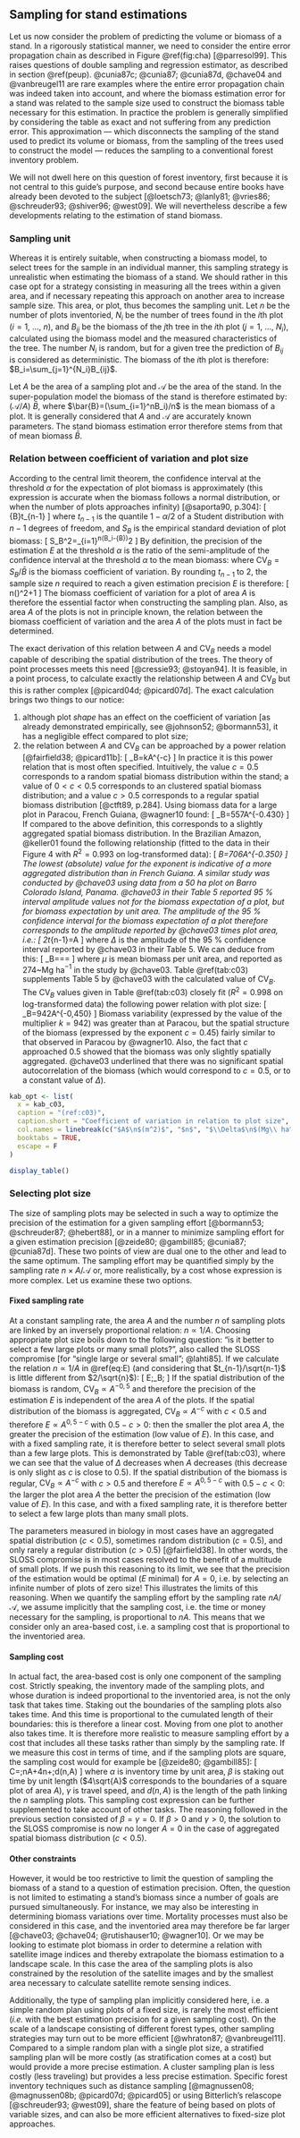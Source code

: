 
## Sampling for stand estimations {#sampeup}

Let us now consider the problem of predicting the volume or biomass of a stand. In a rigorously statistical manner, we need to consider the entire error propagation chain as described in Figure \@ref(fig:cha) [@parresol99]. This raises questions of double sampling and regression estimator, as described in section \@ref(peup). @cunia87c; @cunia87; @cunia87d, @chave04 and @vanbreugel11 are rare examples where the entire error propagation chain was indeed taken into account, and where the biomass estimation error for a stand was related to the sample size used to construct the biomass table necessary for this estimation. In practice the problem is generally simplified by considering the table as exact and not suffering from any prediction error. This approximation --- which disconnects the sampling of the stand used to predict its volume or biomass, from the sampling of the trees used to construct the model --- reduces the sampling to a conventional forest inventory problem.

We will not dwell here on this question of forest inventory, first because it is not central to this guide's purpose, and second because entire books have already been devoted to the subject [@loetsch73; @lanly81; @vries86; @schreuder93; @shiver96; @west09]. We will nevertheless describe a few developments relating to the estimation of stand biomass.



### Sampling unit

Whereas it is entirely suitable, when constructing a biomass model, to select trees for the sample in an individual manner, this sampling strategy is unrealistic when estimating the biomass of a stand.
We should rather in this case opt for a strategy consisting in measuring all the trees within a given area, and if necessary repeating this approach on another area to increase sample size. This area, or plot, thus becomes the sampling unit. Let $n$ be the number of plots inventoried, $N_i$ be the number of trees found in the $i$th plot ($i=1,\ \ldots,\ n$), and $B_{ij}$ be the biomass of the $j$th tree in the $i$th plot ($j=1,\ \ldots,\ N_i$), calculated using the biomass model and the measured characteristics of the tree. The number $N_i$ is random, but for a given tree the prediction of $B_{ij}$ is considered as deterministic. The biomass of the $i$th plot is therefore: $B_i=\sum_{j=1}^{N_i}B_{ij}$.

Let $A$ be the area of a sampling plot and $\mathcal{A}$ be the area of the stand. In the super-population model the biomass of the stand is therefore estimated by: $(\mathcal{A}/A)\ \bar{B}$, where $\bar{B}=(\sum_{i=1}^nB_i)/n$ is the mean biomass of a plot. It is generally considered that $A$ and $\mathcal{A}$ are accurately known parameters. The stand biomass estimation error therefore stems from that of mean biomass $\bar{B}$.



### Relation between coefficient of variation and plot size

According to the central limit theorem, the confidence interval at the threshold $\alpha$ for the expectation of plot biomass is approximately (this expression is accurate when the biomass follows a normal distribution, or when the number of plots approaches infinity) [@saporta90, p.304]:
\[
\bar{B}\pm t_{n-1}\frac{S_B}{\sqrt{n-1}}
\]
where $t_{n-1}$ is the quantile $1-\alpha/2$ of a Student distribution with $n-1$ degrees of freedom, and $S_B$ is the empirical standard deviation of plot biomass:
\[
S_B^2=\frac{1}{n-1}\sum_{i=1}^n(B_i-\bar{B})^2
\]
By definition, the precision of the estimation $E$ at the threshold $\alpha$ is the ratio of the semi-amplitude of the confidence interval at the threshold $\alpha$ to the mean biomass:
\begin{equation}
E=t_{n-1}\frac{S_B}{\bar{B}\sqrt{n-1}}=t_{n-1}\frac{\mathrm{CV}_B}{\sqrt{n-1}}(\#eq:E)
\end{equation}
where $\mathrm{CV}_B=S_B/\bar{B}$ is the biomass coefficient of variation. By rounding $t_{n-1}$ to 2, the sample size $n$ required to reach a given estimation precision $E$ is therefore:
\[
n\simeq\bigg(\frac{2\mathrm{CV}_B}{E}\bigg)^2+1
\]
The biomass coefficient of variation for a plot of area $A$ is therefore the essential factor when constructing the sampling plan. Also, as area $A$ of the plots is not in principle known, the relation between the biomass coefficient of variation and the area $A$ of the plots must in fact be determined.

The exact derivation of this relation between $A$ and $\mathrm{CV}_B$
needs a model capable of describing the spatial distribution of the trees. The theory of point processes meets this need [@cressie93; @stoyan94]. It is feasible, in a point process, to calculate exactly the relationship between $A$ and $\mathrm{CV}_B$ but this is rather complex [@picard04d; @picard07d]. The exact calculation brings two things to our notice:

1. although plot *shape* has an effect on the coefficient of variation [as already demonstrated empirically, see @johnson52; @bormann53], it has a negligible effect compared to plot size;
2. the relation between $A$ and $\mathrm{CV}_B$ can be approached by a power relation [@fairfield38; @picard11b]:
\[
\mathrm{CV}_B=kA^{-c}
\]
In practice it is this power relation that is most often specified. Intuitively, the value $c=0.5$ corresponds to a random spatial biomass distribution within the stand; a value of $0<c<0.5$ corresponds to an clustered spatial biomass distribution; and a value $c>0.5$ corresponds to a regular spatial biomass distribution [@ctft89, p.284]. Using biomass data for a large plot in Paracou, French Guiana, @wagner10 found:
\[
\mathrm{CV}_B=557\times A^{-0.430}\qquad\mbox{($A$ in m$^2$,
CV$_B$ in \%)}
\]
If compared to the above definition, this corresponds to a slightly aggregated spatial biomass distribution. In the Brazilian Amazon, @keller01 found the following relationship (fitted to the data in their Figure 4 with
$R^2=0.993$ on log-transformed data):
\[
\mathrm{CV}_B=706\times A^{-0.350}\qquad\mbox{($A$ in m$^2$,
CV$_B$ in \%)}
\]
The lowest (absolute) value for the exponent is indicative of a more aggregated distribution than in French Guiana. A similar study was conducted by @chave03
using data from a 50 ha plot on Barro Colorado Island, Panama. @chave03 in their Table 5 reported 95\ \%
interval amplitude values not for the biomass expectation of a plot, but for biomass expectation by unit area. The amplitude of the 95\ \% confidence interval for the biomass expectation of a plot therefore corresponds to the amplitude reported by @chave03 times plot area, i.e.:
\[
2t_{n-1}\frac{S_B}{\sqrt{n-1}}=\Delta\times A
\]
where $\Delta$ is the amplitude of the 95\ \% confidence interval reported by @chave03 in their Table 5. We can deduce from this:
\[
\mathrm{CV}_B=\frac{S_B}{\bar{B}}=\frac{\Delta
A\sqrt{n-1}}{2t_{n-1}\bar{B}}=\frac{\Delta
\sqrt{n-1}}{2t_{n-1}\mu}
\]
where $\mu$ is mean biomass per unit area, and reported as 274~Mg\ ha$^{-1}$ in the study by @chave03. Table \@ref(tab:c03) supplements Table 5 by @chave03 with the calculated value of $\mathrm{CV}_B$. The $\mathrm{CV}_B$
values given in Table \@ref(tab:c03) closely fit ($R^2=0.998$ on log-transformed data) the following power relation with plot size:
\[
\mathrm{CV}_B=942\times A^{-0,450}\qquad\mbox{($A$ in m$^2$,
CV$_B$ in \%)}
\]
Biomass variability (expressed by the value of the multiplier $k=942$) was greater than at Paracou, but the spatial structure of the biomass (expressed by the exponent $c=0.45$) fairly similar to that observed in Paracou by @wagner10. Also, the fact that $c$ approached 0.5 showed that the biomass was only slightly spatially aggregated. @chave03 underlined that there was no significant spatial autocorrelation of the biomass (which would correspond to $c=0.5$, or to a constant value of $\Delta$).

```{r c03}
kab_opt <- list(
  x = kab_c03,
  caption = "(ref:c03)",
  caption.short = "Coefficient of variation in relation to plot size",
  col.names = linebreak(c("$A$\n$(m^2)$", "$n$", "$\\Delta$\n$(Mg\\ ha^-1)$", "$\\mathrm{CV}_B$\n(\\%)"), align = "c"),
  booktabs = TRUE,
  escape = F
)

display_table()

```



### Selecting plot size

The size of sampling plots may be selected in such a way to optimize the precision of the estimation for a given sampling effort [@bormann53; @schreuder87; @hebert88], or in a manner to minimize sampling effort for a given estimation precision [@zeide80; @gambill85; @cunia87; @cunia87d].
These two points of view are dual one to the other and lead to the same optimum. The sampling effort may be quantified simply by the sampling rate $n\times A/\mathcal{A}$ or, more realistically, by a cost whose expression is more complex. Let us examine these two options.


#### Fixed sampling rate {-}

At a constant sampling rate, the area $A$ and the number $n$ of sampling plots are linked by an inversely proportional relation: $n\propto1/A$. Choosing appropriate plot size boils down to the following question: "is it better to select a few large plots or many small plots?", also called the SLOSS compromise [for "single large or several small";
@lahti85]. If we calculate the relation $n\propto1/A$ in \@ref(eq:E) (and considering that $t_{n-1}/\sqrt{n-1}$ is little different from $2/\sqrt{n}$):
\[
E\propto2\;\mathrm{CV}_B\;\sqrt{A}
\]
If the spatial distribution of the biomass is random, $\mathrm{CV}_B\propto A^{-0,5}$ and therefore the precision of the estimation $E$ is independent of the area $A$ of the plots. If the spatial distribution of the biomass is aggregated, $\mathrm{CV}_B\propto A^{-c}$ with $c<0.5$ and therefore $E\propto A^{0,5-c}$ with $0.5-c>0$: then the smaller the plot area $A$, the greater the precision of the estimation (low value of $E$). In this case, and with a fixed sampling rate, it is therefore better to select several small plots than a few large plots. This is demonstrated by Table \@ref(tab:c03), where we can see that the value of $\Delta$ decreases when $A$ decreases (this decrease is only slight as $c$ is close to 0.5). If the spatial distribution of the biomass is regular, $\mathrm{CV}_B\propto A^{-c}$ with $c>0.5$ and therefore $E\propto A^{0,5-c}$ with $0.5-c<0$: the larger the plot area $A$ the better the precision of the estimation (low value of $E$). In this case, and with a fixed sampling rate, it is therefore better to select a few large plots than many small plots.

The parameters measured in biology in most cases have an aggregated spatial distribution ($c<0.5$), sometimes random distribution ($c=0.5$), and only rarely a regular distribution ($c>0.5$) [@fairfield38]. In other words, the SLOSS compromise is in most cases resolved to the benefit of a multitude of small plots. If we push this reasoning to its limit, we see that the precision of the estimation would be optimal ($E$ minimal) for $A=0$, i.e. by selecting an infinite number of plots of zero size! This illustrates the limits of this reasoning. When we quantify the sampling effort by the sampling rate $nA/\mathcal{A}$, we assume implicitly that the sampling cost, i.e. the time or money necessary for the sampling, is proportional to $nA$. This means that we consider only an area-based cost, i.e. a sampling cost that is proportional to the inventoried area.


#### Sampling cost {-}

In actual fact, the area-based cost is only one component of the sampling cost. Strictly speaking, the inventory made of the sampling plots, and whose duration is indeed proportional to the inventoried area, is not the only task that takes time. Staking out the boundaries of the sampling plots also takes time. And this time is proportional to the cumulated length of their boundaries: this is therefore a linear cost. Moving from one plot to another also takes time. It is therefore more realistic to measure sampling effort by a cost that includes all these tasks rather than simply by the sampling rate. If we measure this cost in terms of time, and if the sampling plots are square, the sampling cost would for example be [@zeide80; @gambill85]:
\[
C=\alpha\;nA+\beta\times4n\sqrt{A}+\gamma\;d(n,A)
\]
where $\alpha$ is inventory time by unit area, $\beta$ is staking out time by unit length ($4\sqrt{A}$ corresponds to the boundaries of a square plot of area $A$), $\gamma$ is travel speed, and $d(n,A)$
is the length of the path linking the $n$ sampling plots. This sampling cost expression can be further supplemented to take account of other tasks. The reasoning followed in the previous section consisted of $\beta=\gamma=0$. If $\beta>0$ and $\gamma>0$, the solution to the SLOSS compromise is now no longer $A=0$ in the case of aggregated spatial biomass distribution ($c<0.5$).


#### Other constraints {-}

However, it would be too restrictive to limit the question of sampling the biomass of a stand to a question of estimation precision. Often, the question is not limited to estimating a stand's biomass since a number of goals are pursued simultaneously. For instance, we may also be interesting in determining biomass variations over time. Mortality processes must also be considered in this case, and the inventoried area may therefore be far larger [@chave03; @chave04; @rutishauser10; @wagner10]. Or we may be looking to estimate plot biomass in order to determine a relation with satellite image indices and thereby extrapolate the biomass estimation to a landscape scale. In this case the area of the sampling plots is also constrained by the resolution of the satellite images and by the smallest area necessary to calculate satellite remote sensing indices.

Additionally, the type of sampling plan implicitly considered here, i.e. a simple random plan using plots of a fixed size, is rarely the most efficient (*i.e.* with the best estimation precision for a given sampling cost). On the scale of a landscape consisting of different forest types, other sampling strategies may turn out to be more efficient [@whraton87; @vanbreugel11]. Compared to a simple random plan with a single plot size, a stratified sampling plan will be more costly (as stratification comes at a cost) but would provide a more precise estimation. A cluster sampling plan is less costly (less traveling) but provides a less precise estimation. Specific forest inventory techniques such as distance sampling [@magnussen08; @magnussen08b; @picard07d; @picard05] or using Bitterlich's relascope [@schreuder93; @west09], share the feature of being based on plots of variable sizes, and can also be more efficient alternatives to fixed-size plot approaches.
